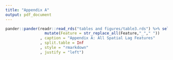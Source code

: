 ```yaml
---
title: "Appendix A"
output: pdf_document
---
```


```r
pander::pander(readr::read_rds("tables and figures/table3.rds") %>% select(Feature) %>% 
                 mutate(Feature = str_replace_all(Feature,"_"," "))
               , caption = "Appendix A: All Spatial Lag Features"
               , split.table = Inf
               , style = "rmarkdown"
               , justify = "left")
               
```